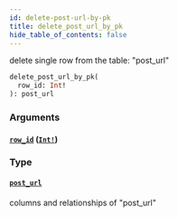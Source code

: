 ```yaml
---
id: delete-post-url-by-pk
title: delete_post_url_by_pk
hide_table_of_contents: false
---
```


delete single row from the table: "post_url"

```graphql
delete_post_url_by_pk(
  row_id: Int!
): post_url
```

### Arguments

#### [`row_id`](#) ([`Int!`](../scalars/int))

### Type

#### [`post_url`](../objects/post-url)

columns and relationships of "post_url"
